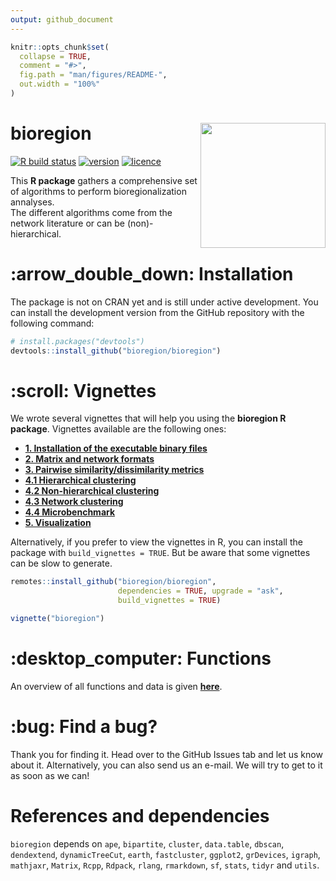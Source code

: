 ```yaml
---
output: github_document
---
```


<!-- README.md is generated from README.Rmd. Please edit that file -->

```r
knitr::opts_chunk$set(
  collapse = TRUE,
  comment = "#>",
  fig.path = "man/figures/README-",
  out.width = "100%"
)
```

# bioregion <img src="man/figures/logo.png" align="right" alt="" width="200" />

<!-- badges: start -->
[![R build status](https://github.com/bioregion/bioregion/workflows/R-CMD-check/badge.svg)](https://github.com/bioregion/bioregion/actions) 
[![version](https://img.shields.io/github/v/release/bioregion/bioregion?label=version&style=flat&logo=github)](https://github.com/bioregion/bioregion) 
[![licence](https://img.shields.io/badge/Licence-GPL--3-blue.svg)](https://www.r-project.org/Licenses/GPL-3) 
<!-- badges: end -->

This **R package** gathers a comprehensive set of algorithms to perform
bioregionalization annalyses.
<br>
The different algorithms come from the network literature or can be
(non)-hierarchical.

# :arrow_double_down: Installation

The package is not on CRAN yet and is still under active development. You can
install the development version from the GitHub repository with the following
command:

```r
# install.packages("devtools")
devtools::install_github("bioregion/bioregion")
```

# :scroll: Vignettes

We wrote several vignettes that will help you using the **bioregion R package**.
Vignettes available are the following ones: <br>

- **[1. Installation of the executable binary files](https://bioregion.github.io/bioregion/articles/a1_install_executable_binary_files.html)**  
- **[2. Matrix and network formats](https://bioregion.github.io/bioregion/articles/a2_matrix_and_network_formats.html)**
- **[3. Pairwise similarity/dissimilarity metrics](https://bioregion.github.io/bioregion/articles/a3_pairwise_metrics.html)** 
- **[4.1 Hierarchical clustering](https://bioregion.github.io/bioregion/articles/a4_1_hierarchical_clustering.html)** 
- **[4.2 Non-hierarchical clustering](https://bioregion.github.io/bioregion/articles/a4_2_non_hierarchical_clustering.html)** 
- **[4.3 Network clustering](https://bioregion.github.io/bioregion/articles/a4_3_network_clustering.html)** 
- **[4.4 Microbenchmark](https://bioregion.github.io/bioregion/articles/a4_4_microbenchmark.html)** 
- **[5. Visualization](https://bioregion.github.io/bioregion/articles/a5_visualization.html)** 

Alternatively, if you prefer to view the vignettes in R, you can install the
package with `build_vignettes = TRUE`. But be aware that some vignettes can be
slow to generate.

```r
remotes::install_github("bioregion/bioregion",
                        dependencies = TRUE, upgrade = "ask", 
                        build_vignettes = TRUE)

vignette("bioregion")
```

# :desktop_computer: Functions

An overview of all functions and data is given 
**[here](https://bioregion.github.io/bioregion/reference/index.html)**.

# :bug: Find a bug?

Thank you for finding it. Head over to the GitHub Issues tab and let us know
about it. Alternatively, you can also send us an e-mail.
We will try to get to it as soon as we can!

# References and dependencies  

`bioregion` depends on `ape`, `bipartite`, `cluster`, `data.table`, `dbscan`,
`dendextend`, `dynamicTreeCut`, `earth`, `fastcluster`, `ggplot2`, `grDevices`,
`igraph`, `mathjaxr`, `Matrix`, `Rcpp`, `Rdpack`, `rlang`, `rmarkdown`, `sf`,
`stats`, `tidyr` and `utils`.
